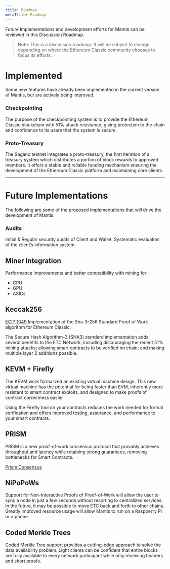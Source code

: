 ```yaml
---
title: Roadmap
metaTitle: Roadmap
---
```


Future Implementations and development efforts for Mantis can be reviewed in this Discussion Roadmap.

> Note: This is a discussion roadmap. It will be subject to change depending on where the Ethereum Classic community chooses to focus its efforts.

# Implemented

Some new features have already been implemented in the current version of Mantis, but are actively being improved.

### Checkpointing

The purpose of the checkpointing system is to provide the Ethereum Classic blockchain with 51% attack resistance, giving protection to the chain and confidence to its users that the system is secure.

### Proto-Treasury

The Sagano testnet integrates a proto-treasury, the first iteration of a treasury system which distributes a portion of block rewards to approved members. It offers a stable and reliable funding mechanism ensuring the development of the Ethereum Classic platform and maintaining core clients.

---

# Future Implementations

The following are some of the proposed implementations that will drive the development of Mantis.

### Audits

Initial & Regular security audits of Client and Wallet.
Systematic evaluation of the client’s information system.

## Miner Integration

Performance improvements and better compatibility with mining for:
* CPU
* GPU
* ASICs


## Keccak256

[ECIP 1049](https://github.com/ethereumclassic/ECIPs/issues/13)
Implementation of the Sha-3-256 Standard Proof of Work algorithm for Ethereum Classic.

The Secure Hash Algorithm-3 (SHA3) standard implementation adds several benefits to the ETC Network, including discouraging the recent 51% mining attacks; allowing smart contracts to be verified on chain; and making multiple layer 2 additions possible.


## KEVM + Firefly

The KEVM work formalized an existing virtual machine design. This new virtual machine has the potential for being faster than EVM, inherently more resistant to smart contract exploits, and designed to make proofs of contract correctness easier

Using the Firefly tool on your contracts reduces the work needed for formal verification and offers improved testing, assurance, and performance to your smart contracts.


## PRISM

PRISM is a new proof-of-work consensus protocol that provably achieves throughput and latency while retaining strong guarantees, removing bottlenecks for Smart Contracts.

[Prism Consensus](https://arxiv.org/abs/2004.08776)


## NiPoPoWs

Support for Non-Interactive Proofs of Proof-of-Work will allow the user to sync a node in just a few seconds without resorting to centralized services. In the future, it may be possible to move ETC back and forth to other chains. Greatly improved resource usage will allow Mantis to run on a Raspberry Pi or a phone.

## Coded Merkle Trees

Coded Merkle Tree support provides a cutting-edge approach to solve the data availability problem. Light clients can be confident that entire blocks are fully available to every network participant while only receiving headers and short proofs.
